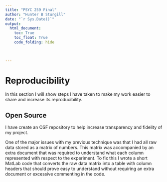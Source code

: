 ```yaml
---
title: "PSYC 259 Final"
author: "Hunter B Sturgill"
date: "`r Sys.Date()`"
output: 
  html_document:
    toc: True
    toc_float: True
    code_folding: hide
    
    

---
```

# Reproducibility 
In this section I will show steps I have taken to make my work easier to share
and increase its reproducibility.

##  Open Source 
I have create an OSF repository to help increase transparency and fidelity of 
my project. 

One of the major issues with my previous technique was that I had all raw data 
stored as a matrix of numbers. This matrix was accompanied by an extra document 
that was required to understand what each column represented with respect to the
experiment. To fix this I wrote a short MatLab code that converts the raw data matrix
into a table with column headers that should prove easy to understand without 
requiring an extra document or excessive commenting in the code. 


```r

```


